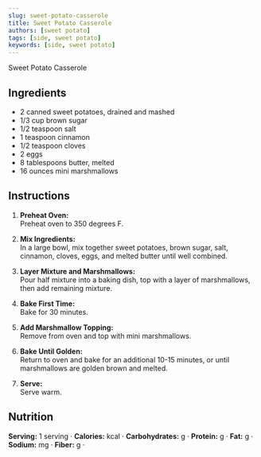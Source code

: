```yaml
---
slug: sweet-potato-casserole
title: Sweet Potato Casserole
authors: [sweet potato]
tags: [side, sweet potato]
keywords: [side, sweet potato]
---
```


Sweet Potato Casserole
<!-- <img src="/img/chicken-and-orzo-skillet.jpg" alt="Creamy Chicken And Orzo Skillet Picture" width="800" height="670" /> -->

<!-- truncate -->


## Ingredients
- 2 canned sweet potatoes, drained and mashed
- 1/3 cup brown sugar
- 1/2 teaspoon salt
- 1 teaspoon cinnamon
- 1/2 teaspoon cloves
- 2 eggs
- 8 tablespoons butter, melted
- 16 ounces mini marshmallows

## Instructions 
1. **Preheat Oven:**  
Preheat oven to 350 degrees F.

2. **Mix Ingredients:**  
In a large bowl, mix together sweet potatoes, brown sugar, salt, cinnamon, cloves, eggs, and melted butter until well combined.

3. **Layer Mixture and Marshmallows:**  
Pour half mixture into a baking dish, top with a layer of marshmallows, then add remaining mixture.

4. **Bake First Time:**  
Bake for 30 minutes.

5. **Add Marshmallow Topping:**  
Remove from oven and top with mini marshmallows.

6. **Bake Until Golden:**  
Return to oven and bake for an additional 10-15 minutes, or until marshmallows are golden brown and melted.

7. **Serve:**  
Serve warm.

## Nutrition
**Serving:** 1 serving · 
**Calories:** kcal · 
**Carbohydrates:** g · 
**Protein:** g · 
**Fat:** g · 
**Sodium:** mg · 
**Fiber:** g · 